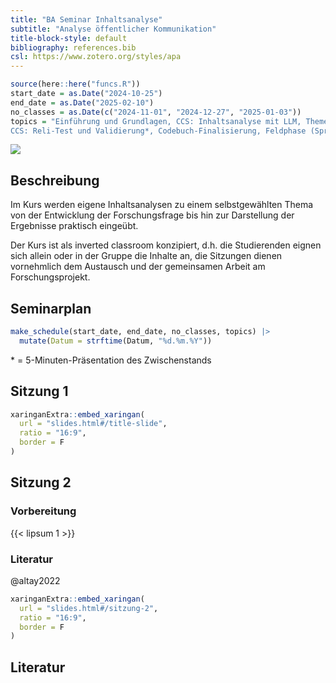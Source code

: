 ```yaml
---
title: "BA Seminar Inhaltsanalyse"
subtitle: "Analyse öffentlicher Kommunikation"
title-block-style: default
bibliography: references.bib
csl: https://www.zotero.org/styles/apa
---
```


```r
source(here::here("funcs.R"))
start_date = as.Date("2024-10-25")
end_date = as.Date("2025-02-10")
no_classes = as.Date(c("2024-11-01", "2024-12-27", "2025-01-03"))
topics = "Einführung und Grundlagen, CCS: Inhaltsanalyse mit LLM, Themenwahl und Forschungsfragen, Studiendesign und Stichprobe*, CCS: Datenerhebung, Kategorien und Codierung*, 
CCS: Reli-Test und Validierung*, Codebuch-Finalisierung, Feldphase (Sprechstunde), Datenanalyse und -visualisierung*, Ergebnisaufbereitung, Abschluss" |> str_split_1(", ") |> str_squish()
```

![](r.png)

## Beschreibung

Im Kurs werden eigene Inhaltsanalysen zu einem selbstgewählten Thema von der Entwicklung der Forschungsfrage bis hin zur Darstellung der Ergebnisse praktisch eingeübt.

Der Kurs ist als inverted classroom konzipiert, d.h. die Studierenden eignen sich allein oder in der Gruppe die Inhalte an, die Sitzungen dienen vornehmlich dem Austausch und der gemeinsamen Arbeit am Forschungsprojekt.

## Seminarplan

```r
make_schedule(start_date, end_date, no_classes, topics) |> 
  mutate(Datum = strftime(Datum, "%d.%m.%Y"))
```

\* = 5-Minuten-Präsentation des Zwischenstands

## Sitzung 1 {#1}

```r
xaringanExtra::embed_xaringan(
  url = "slides.html#/title-slide",
  ratio = "16:9",
  border = F
)
```

## Sitzung 2 {#2}

### Vorbereitung

{{< lipsum 1 >}}

### Literatur

@altay2022

```r
xaringanExtra::embed_xaringan(
  url = "slides.html#/sitzung-2",
  ratio = "16:9",
  border = F
)
```

## Literatur

::: {#refs}
:::
